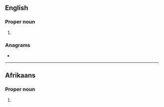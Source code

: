 {{also|hos|HOS|hô|hös|hős|hoš|hoş}}
==English==

===Proper noun===
{{en-proper noun}}

# {{abbreviation of|en|Hosea}}

===Anagrams===
* {{anagrams|en|a=hos|OHS|OHs|Osh|SHO|Sho|Soh|ohs|osh|sho|sho'|soh}}

----

==Afrikaans==

===Proper noun===
{{af-proper noun}}

# {{lb|af|biblical}} {{abbreviation of|af|Hosea}}